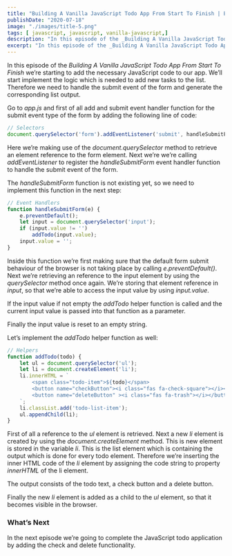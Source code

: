 ```yaml
---
title: "Building A Vanilla JavaScript Todo App From Start To Finish | EP4: Adding Todos"
publishDate: "2020-07-18"
image: "./images/title-5.png"
tags: [ javascript, javascript, vanilla-javascript,]
description: "In this episode of the _Building A Vanilla JavaScript Todo App From Start To Finish_ we’re starting to add the necessary JavaScript code to our app. We’ll start implement the logic which is needed to add new tasks to the list. Therefore we need to handle the submit event of the form and generate the corresponding list output." 
excerpt: "In this episode of the _Building A Vanilla JavaScript Todo App From Start To Finish_ we’re starting to add the necessary JavaScript code to our app. We’ll start implement the logic which is needed to add new tasks to the list. Therefore we need to handle the submit event of the form and generate the corresponding list output." 
---
```


<YouTube url="https://youtu.be/XLxUtvbhjss" />

In this episode of the _Building A Vanilla JavaScript Todo App From Start To Finish_ we’re starting to add the necessary JavaScript code to our app. We’ll start implement the logic which is needed to add new tasks to the list. Therefore we need to handle the submit event of the form and generate the corresponding list output.  
  
Go to _app.js_ and first of all add and submit event handler function for the submit event type of the form by adding the following line of code:

```javascript
// Selectors
document.querySelector('form').addEventListener('submit', handleSubmitForm);
```

Here we’re making use of the _document.querySelector_ method to retrieve an element reference to the form element. Next we’re we’re calling _addEventListener_ to register the _handleSubmitForm_ event handler function to handle the submit event of the form.  
  
The _handleSubmitForm_ function is not existing yet, so we need to implement this function in the next step:

```javascript
// Event Handlers
function handleSubmitForm(e) {
    e.preventDefault();
    let input = document.querySelector('input');
    if (input.value != '')
        addTodo(input.value);
    input.value = '';
}
```

Inside this function we’re first making sure that the default form submit behaviour of the browser is not taking place by calling _e.preventDefault()_. Next we’re retrieving an reference to the input element by using the _querySelector_ method once again. We’re storing that element reference in _input_, so that we’re able to access the input value by using _input.value_.  
  
If the input value if not empty the _addTodo_ helper function is called and the current input value is passed into that function as a parameter.  
  
Finally the input value is reset to an empty string.  
  
Let’s implement the _addTodo_ helper function as well:

```javascript
// Helpers
function addTodo(todo) {
    let ul = document.querySelector('ul');
    let li = document.createElement('li');
    li.innerHTML = `
        <span class="todo-item">${todo}</span>
        <button name="checkButton"><i class="fas fa-check-square"></i></button>
        <button name="deleteButton" ><i class="fas fa-trash"></i></button>
    `;
    li.classList.add('todo-list-item');
    ul.appendChild(li);
}
```

First of all a reference to the _ul_ element is retrieved. Next a new _li_ element is created by using the _document.createElement_ method. This is new element is stored in the variable _li_. This is the list element which is containing the output which is done for every todo element. Therefore we’re inserting the inner HTML code of the _li_ element by assigning the code string to property _innerHTML_ of the li element.  
  
The output consists of the todo text, a check button and a delete button.  
  
Finally the new _li_ element is added as a child to the _ul_ element, so that it becomes visible in the browser.

### What’s Next

In the next episode we’re going to complete the JavaScript todo application by adding the check and delete functionality.